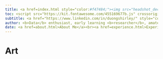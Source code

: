 ```yaml
---
title: <a href=index.html style="color:#f47484;"><img src="headshot_dec22.png"><br>Shirley Duong</a>
toc: <script src="https://kit.fontawesome.com/455169677b.js" crossorigin="anonymous"></script>
subtitle: <a href="https://www.linkedin.com/in/duongshirley/" style="color:#8c7edc;"><i class="fa-brands fa-linkedin" style="font-size:36px"></i></a> <a href="https://github.com/s-duong" style="color:#8c7edc;"><i class="fa fa-github" style="font-size:36px"></i></a> <a href="https://www.researchgate.net/profile/Shirley-Duong" style="color:#8c7edc;"><i class="fa-brands fa-researchgate" style="font-size:36px"></i></a> <a href="https://twitter.com/ShirleyDoesMath" style="color:#8c7edc;"><i class="fa-brands fa-square-twitter" style="font-size:36px"></i></a>
author: <b>Data</b> enthusiast, early learning <b>researcher</b>, amateur pie <b>artist</b>
date: <a href=about.html>About Me</a><br><a href=experience.html>Experience</a><br><a href=projects.html>Projects</a><br><a href=publications.html>Publications</a><br><a href=art.html><b>Pie Art</b></a><br><a href=credits.html>Credits</a>
---
```


# Art